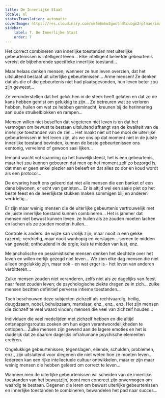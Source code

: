 ```yaml
---
title: De Innerlijke Staat
locale: nl
statusTranslation: automatic
coverImage: https://res.cloudinary.com/xmfm6mhw3gwctndtcubgx2rptnae/image/upload/v1740468922/small_cover_tratado_de_psicologia_revolucionaria_a4c0dca4e0.webp
sidebar:
    label: 7. De Innerlijke Staat
    order: 7
---
```

Het correct combineren van innerlijke toestanden met uiterlijke gebeurtenissen is intelligent leven... Elke intelligent beleefde gebeurtenis vereist de bijbehorende specifieke innerlijke toestand...

Maar helaas denken mensen, wanneer ze hun leven overzien, dat het uitsluitend bestaat uit uiterlijke gebeurtenissen... Arme mensen! Ze denken dat als die of die gebeurtenis niet had plaatsgevonden, hun leven beter zou zijn geweest...

Ze veronderstellen dat het geluk hen in de steek heeft gelaten en dat ze de kans hebben gemist om gelukkig te zijn... Ze betreuren wat ze verloren hebben, huilen om wat ze hebben geminacht, kreunen bij de herinnering aan oude struikelblokken en rampen...

Mensen willen niet beseffen dat vegeteren niet leven is en dat het vermogen om bewust te bestaan uitsluitend afhangt van de kwaliteit van de innerlijke toestanden van de ziel... Het maakt niet uit hoe mooi de uiterlijke gebeurtenissen in het leven zijn, als we ons op dat moment niet in de juiste innerlijke toestand bevinden, kunnen de beste gebeurtenissen ons eentonig, vervelend of gewoon saai lijken...

Iemand wacht vol spanning op het huwelijksfeest, het is een gebeurtenis, maar het zou kunnen gebeuren dat men op het moment zelf zo bezorgd is, dat men er geen enkel plezier aan beleeft en dat alles zo dor en koud wordt als een protocol...

De ervaring heeft ons geleerd dat niet alle mensen die een banket of een dans bijwonen, er echt van genieten... Er is altijd wel een saaie piet op het beste feest en de heerlijkste stukken maken sommigen blij en anderen verdrietig...

Er zijn maar weinig mensen die de uiterlijke gebeurtenis vertrouwelijk met de juiste innerlijke toestand kunnen combineren... Het is jammer dat mensen niet bewust kunnen leven: ze huilen als ze zouden moeten lachen en lachen als ze zouden moeten huilen...

Controle is anders: de wijze kan vrolijk zijn, maar nooit in een gekke razernij; verdrietig, maar nooit wanhopig en verslagen... sereen te midden van geweld; onthoudend in de orgie; kuis te midden van lust, enz.

Melancholische en pessimistische mensen denken het slechtste over het leven en willen eerlijk gezegd niet leven... We zien elke dag mensen die niet alleen ongelukkig zijn, maar ook - en wat erger is - het leven van anderen verbitteren...

Zulke mensen zouden niet veranderen, zelfs niet als ze dagelijks van feest naar feest zouden leven; de psychologische ziekte dragen ze in zich... zulke mensen bezitten definitief perverse intieme toestanden...

Toch beschouwen deze subjecten zichzelf als rechtvaardig, heilig, deugdzaam, nobel, behulpzaam, martelaar, enz., enz., enz. Het zijn mensen die zichzelf te veel waard vinden; mensen die veel van zichzelf houden...

Individuen die veel medelijden met zichzelf hebben en die altijd ontsnappingsroutes zoeken om hun eigen verantwoordelijkheden te ontlopen... Zulke mensen zijn gewend aan de lagere emoties en het is duidelijk dat ze daarom dagelijks infrahumane psychische elementen creëren.

Ongelukkige gebeurtenissen, tegenslagen, ellende, schulden, problemen, enz., zijn uitsluitend voor diegenen die niet weten hoe ze moeten leven... Iedereen kan een rijke intellectuele cultuur ontwikkelen, maar er zijn maar weinig mensen die hebben geleerd om correct te leven...

Wanneer men de uiterlijke gebeurtenissen wil scheiden van de innerlijke toestanden van het bewustzijn, toont men concreet zijn onvermogen om waardig te bestaan. Degenen die leren om bewust uiterlijke gebeurtenissen en innerlijke toestanden te combineren, bewandelen het pad naar succes...

